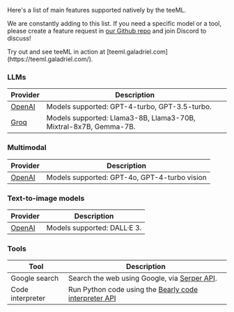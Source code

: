 Here's a list of main features supported natively by the teeML.

We are constantly adding to this list. If you need a specific model or a tool, please create a feature request in [our Github repo](https://github.com/galadriel-ai/contracts/issues/new?assignees=&labels=enhancement&projects=&template=feature-request.md&title=) and join Discord to discuss!

<Tip>
    Try out and see teeML in action at [teeml.galadriel.com](https://teeml.galadriel.com/).
</Tip>


### LLMs

| Provider                                          | Description                                           |
| ------------------------------------------------- | ----------------------------------------------------- |
| [OpenAI](https://platform.openai.com/docs/models) | Models supported: GPT-4-turbo, GPT-3.5-turbo.         |
| [Groq](https://console.groq.com/docs/models)      | Models supported: Llama3-8B, Llama3-70B, Mixtral-8x7B, Gemma-7B. |

### Multimodal

| Provider                                          | Description                                           |
| ------------------------------------------------- | ----------------------------------------------------- |
| [OpenAI](https://platform.openai.com/docs/models) | Models supported: GPT-4o, GPT-4-turbo vision        |

### Text-to-image models

| Provider                                                 | Description                 |
| -------------------------------------------------------- | --------------------------- |
| [OpenAI](https://platform.openai.com/docs/models/dall-e) | Models supported: DALL·E 3. |


### Tools

| Tool          | Description                                |
| ------------- | ------------------------------------------ |
| Google search | Search the web using Google, via [Serper API](https://serper.dev/). |
| Code interpreter | Run Python code using the [Bearly code interpreter API](https://python.langchain.com/docs/integrations/tools/bearly) |



